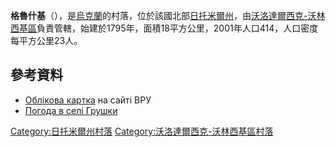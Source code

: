 {{coord|50|29|34|N|28|27|18|E|scale:30000|display=title}}

'''格魯什基'''（{{lang-uk|Грушки}}），是[[烏克蘭|烏克蘭]]的村落，位於該國北部[[日托米爾州|日托米爾州]]，由[[沃洛達爾西克-沃林西基區|沃洛達爾西克-沃林西基區]]負責管轄，始建於1795年，面積18平方公里，2001年人口414，人口密度每平方公里23人。

==參考資料==
* [http://w1.c1.rada.gov.ua/pls/z7503/A005?rdat1=06.04.2015&rf7571=8937 Облікова картка] {{Wayback|url=http://w1.c1.rada.gov.ua/pls/z7503/A005?rdat1=06.04.2015&rf7571=8937 |date=20201022063647 }} на сайті ВРУ
* [https://ua.sinoptik.ua/%D0%BF%D0%BE%D0%B3%D0%BE%D0%B4%D0%B0-%D0%B3%D1%80%D1%83%D1%88%D0%BA%D0%B8 Погода в селі Грушки] {{Wayback|url=https://ua.sinoptik.ua/%D0%BF%D0%BE%D0%B3%D0%BE%D0%B4%D0%B0-%D0%B3%D1%80%D1%83%D1%88%D0%BA%D0%B8 |date=20140418142156 }}

{{DEFAULTSORT:Грушки}}
[[Category:日托米爾州村落|Category:日托米爾州村落]]
[[Category:沃洛達爾西克-沃林西基區村落|Category:沃洛達爾西克-沃林西基區村落]]


{{Zhytomyr-geo-stub}}